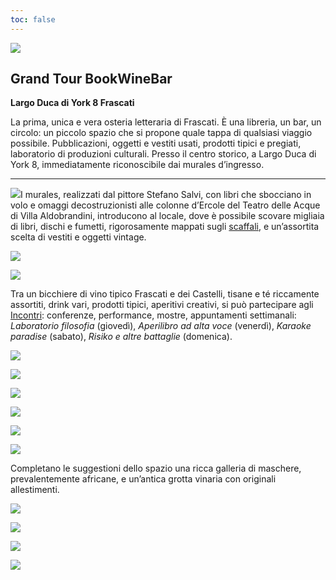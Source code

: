 ```yaml
---
toc: false
---
```


::: grid
::: {.g-col-12 .g-col-md-4}
![](images/immagini_bookwinebar/logo_grandtour_trasparente.png){fig-align="left"}
:::

::: {.g-col-12 .g-col-md-7}
## Grand Tour BookWineBar

**Largo Duca di York 8 Frascati**

La prima, unica e vera osteria letteraria di Frascati. È una libreria, un bar, un circolo: un piccolo spazio che si propone quale tappa di qualsiasi viaggio possibile. Pubblicazioni, oggetti e vestiti usati, prodotti tipici e pregiati, laboratorio di produzioni culturali. Presso il centro storico, a Largo Duca di York 8, immediatamente riconoscibile dai murales d'ingresso.
:::
:::

------------------------------------------------------------------------

![](images/immagini_bookwinebar/Fuorinew.jpeg)I murales, realizzati dal pittore Stefano Salvi, con libri che sbocciano in volo e omaggi decostruzionisti alle colonne d'Ercole del Teatro delle Acque di Villa Aldobrandini, introducono al locale, dove è possibile scovare migliaia di libri, dischi e fumetti, rigorosamente mappati sugli [scaffali](https://grandtour.shop/catalogo.html), e un'assortita scelta di vestiti e oggetti vintage.

![](images/immagini_bookwinebar/vestiti.jpeg){fig-align="center"}

![](images/immagini_bookwinebar/libreria04.jpeg){fig-align="center"}

Tra un bicchiere di vino tipico Frascati e dei Castelli, tisane e té riccamente assortiti, drink vari, prodotti tipici, aperitivi creativi, si può partecipare agli [Incontri](https://grandtour.shop/incontri.html): conferenze, performance, mostre, appuntamenti settimanali: *Laboratorio filosofia* (giovedì), *Aperilibro ad alta voce* (venerdì), *Karaoke paradise* (sabato), *Risiko e altre battaglie* (domenica).

![](images/immagini_bookwinebar/calendario.jpg){fig-align="center"}

![](images/immagini_bookwinebar/_fotolocale/317501017_448118890856719_8599531395944977811_n.jpg){fig-align="center"}

![](images/immagini_bookwinebar/menu.jpeg)

![](images/immagini_bookwinebar/menu2.jpg){fig-align="center"}

![](images/immagini_bookwinebar/banco.jpeg){fig-align="center"}

![](images/immagini_bookwinebar/_fotolocale/tombola.JPG){fig-align="center"}

Completano le suggestioni dello spazio una ricca galleria di maschere, prevalentemente africane, e un'antica grotta vinaria con originali allestimenti.

![](images/immagini_bookwinebar/maschere_galleria.jpeg){fig-align="center"}

![](images/immagini_bookwinebar/maschere.jpeg){fig-align="center"}

![](images/immagini_bookwinebar/grotta2.jpeg){fig-align="center"}

![](images/immagini_bookwinebar/libreria08.jpg){fig-align="center"}
